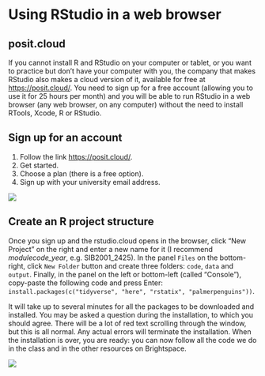 # Using RStudio in a web browser

## posit.cloud

If you cannot install R and RStudio on your computer or tablet, or you want to practice but don't have your computer with you, the company that makes RStudio also makes a cloud version of it, available for free at [https://posit.cloud/](https://posit.cloud/). You need to sign up for a free account (allowing you to use it for 25 hours per month) and you will be able to run RStudio in a web browser (any web browser, on any computer) without the need to install RTools, Xcode, R or RStudio.

## Sign up for an account

1.  Follow the link [https://posit.cloud/](https://posit.cloud).
2.  Get started.
3.  Choose a plan (there is a free option).
4.  Sign up with your university email address.

![](gifs/signing_up.gif)

## Create an R project structure 

Once you sign up and the rstudio.cloud opens in the browser, click "New Project" on the right and enter a new name for it (I recommend _modulecode_year_, e.g. SIB2001_2425). In the panel `Files` on the bottom-right, click `New Folder` button and create three folders: `code`, `data` and `output`. Finally, in the panel on the left or bottom-left (called "Console"), copy-paste the following code and press Enter: `install.packages(c("tidyverse", "here", "rstatix", "palmerpenguins"))`.

It will take up to several minutes for all the packages to be downloaded and installed. You may be asked a question during the installation, to which you should agree. There will be a lot of red text scrolling through the window, but this is all normal. Any actual errors will terminate the installation. When the installation is over, you are ready: you can now follow all the code we do in the class and in the other resources on Brightspace.

![](gifs/r_project.gif)
